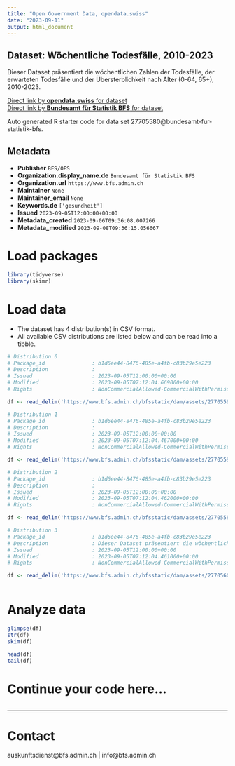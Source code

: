```yaml
---
title: "Open Government Data, opendata.swiss"
date: "2023-09-11"
output: html_document
---
```


## Dataset: Wöchentliche Todesfälle, 2010-2023

Dieser Dataset präsentiert die wöchentlichen Zahlen der Todesfälle, der erwarteten Todesfälle und der Übersterblichkeit nach Alter (0-64, 65+), 2010-2023.

[Direct link by **opendata.swiss** for dataset](https://opendata.swiss/de/dataset/wochentliche-todesfalle-2010-20231)<br>
[Direct link by **Bundesamt für Statistik BFS** for dataset](https://www.bfs.admin.ch/asset/de/ts-d-14.03.04.03-wr)

Auto generated R starter code for data set 27705580@bundesamt-fur-statistik-bfs.

## Metadata

- **Publisher** `BFS/OFS`
- **Organization.display_name.de** `Bundesamt für Statistik BFS`
- **Organization.url** `https://www.bfs.admin.ch`
- **Maintainer** `None`
- **Maintainer_email** `None`
- **Keywords.de** `['gesundheit']`
- **Issued** `2023-09-05T12:00:00+00:00`
- **Metadata_created** `2023-09-06T09:36:08.007266`
- **Metadata_modified** `2023-09-08T09:36:15.056667`


# Load packages

```r

library(tidyverse)
library(skimr)

```

# Load data

-   The dataset has 4 distribution(s) in CSV format.
-   All available CSV distributions are listed below and can be read into a tibble.

```r

# Distribution 0
# Package_id               : b1d6ee44-8476-485e-a4fb-c83b29e5e223
# Description              : 
# Issued                   : 2023-09-05T12:00:00+00:00
# Modified                 : 2023-09-05T07:12:04.669000+00:00
# Rights                   : NonCommercialAllowed-CommercialWithPermission-ReferenceRequired

df <- read_delim('https://www.bfs.admin.ch/bfsstatic/dam/assets/27705593/master')

# Distribution 1
# Package_id               : b1d6ee44-8476-485e-a4fb-c83b29e5e223
# Description              : 
# Issued                   : 2023-09-05T12:00:00+00:00
# Modified                 : 2023-09-05T07:12:04.467000+00:00
# Rights                   : NonCommercialAllowed-CommercialWithPermission-ReferenceRequired

df <- read_delim('https://www.bfs.admin.ch/bfsstatic/dam/assets/27705598/master')

# Distribution 2
# Package_id               : b1d6ee44-8476-485e-a4fb-c83b29e5e223
# Description              : 
# Issued                   : 2023-09-05T12:00:00+00:00
# Modified                 : 2023-09-05T07:12:04.462000+00:00
# Rights                   : NonCommercialAllowed-CommercialWithPermission-ReferenceRequired

df <- read_delim('https://www.bfs.admin.ch/bfsstatic/dam/assets/27705588/master')

# Distribution 3
# Package_id               : b1d6ee44-8476-485e-a4fb-c83b29e5e223
# Description              : Dieser Dataset präsentiert die wöchentlichen Zahlen der Todesfälle, der erwarteten Todesfälle und der Übersterblichkeit nach Alter (0-64, 65+), 2010-2023.
# Issued                   : 2023-09-05T12:00:00+00:00
# Modified                 : 2023-09-05T07:12:04.461000+00:00
# Rights                   : NonCommercialAllowed-CommercialWithPermission-ReferenceRequired

df <- read_delim('https://www.bfs.admin.ch/bfsstatic/dam/assets/27705602/master')



```

# Analyze data

```r

glimpse(df)
str(df)
skim(df)

head(df)
tail(df)

```

# Continue your code here...

```r

```

------------------------------------------------------------------------

# Contact

auskunftsdienst@bfs.admin.ch | info@bfs.admin.ch
